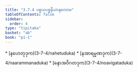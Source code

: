 ```yaml
---
title: "3.7.4 ပစ္စယပစ္စနီယာနုလောမ"
tableOfContents: false
sidebar:
  order: 4
type: "tipitaka"
basket: "ab"
book: "p1-1"
---
```



<DynamicBreadcrumb />



<TableOfContents book="p1-1" section="3.7.4">
* [နဟေတုဒုက](3-7-4/nahetuduka)
* [နအာရမ္မဏဒုက](3-7-4/naarammanaduka)
* [နောအဝိဂတဒုက](3-7-4/noavigataduka)
</TableOfContents>